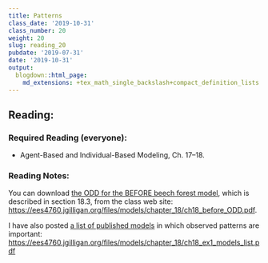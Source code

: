```yaml
---
title: Patterns
class_date: '2019-10-31'
class_number: 20
weight: 20
slug: reading_20
pubdate: '2019-07-31'
date: '2019-10-31'
output:
  blogdown::html_page:
    md_extensions: +tex_math_single_backslash+compact_definition_lists
---
```

## Reading:

### Required Reading (everyone):
* Agent-Based and Individual-Based Modeling, Ch. 17--18.

### Reading Notes:

You can download [the ODD for the BEFORE beech forest model](/files/models/chapter_18/ch18_before_ODD.pdf), which is described in section 18.3, from the class web site: <https://ees4760.jgilligan.org/files/models/chapter_18/ch18_before_ODD.pdf>.

I have also posted [a list of published models](/files/models/chapter_18/ch18_ex1_models_list.pdf) in which observed patterns are important: <https://ees4760.jgilligan.org/files/models/chapter_18/ch18_ex1_models_list.pdf>
